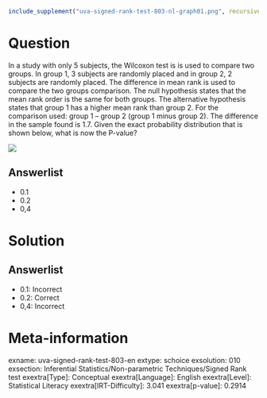 ```r
include_supplement("uva-signed-rank-test-803-nl-graph01.png", recursive = TRUE)
```

Question
========

In a study with only 5 subjects, the Wilcoxon test is is used to compare two groups. In group 1, 3 subjects are randomly placed and in group 2, 2 subjects are randomly placed. The difference in mean rank is used to compare the two groups comparison. The null hypothesis states that the mean rank order is the same for both groups. The alternative hypothesis states that group 1 has a higher mean rank than group 2. For the comparison used: group 1 -- group 2 (group 1 minus group 2). The difference in the sample found is 1.7. Given the exact probability distribution that is shown below, what is now the P-value?

![](uva-signed-rank-test-803-nl-graph01.png)

Answerlist
----------

* 0.1
* 0.2
* 0,4

Solution
========

Answerlist
----------

* 0.1: Incorrect
* 0.2: Correct
* 0,4: Incorrect

Meta-information
================
exname: uva-signed-rank-test-803-en
extype: schoice
exsolution: 010
exsection: Inferential Statistics/Non-parametric Techniques/Signed Rank test
exextra[Type]: Conceptual
exextra[Language]: English
exextra[Level]: Statistical Literacy
exextra[IRT-Difficulty]: 3.041
exextra[p-value]: 0.2914
